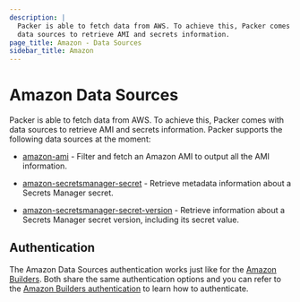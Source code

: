 ```yaml
---
description: |
  Packer is able to fetch data from AWS. To achieve this, Packer comes with
  data sources to retrieve AMI and secrets information.
page_title: Amazon - Data Sources
sidebar_title: Amazon
---
```


# Amazon Data Sources

Packer is able to fetch data from AWS. To achieve this, Packer comes with data sources to retrieve AMI and secrets information.
Packer supports the following data sources at the moment:

- [amazon-ami](/docs/datasources/amazon/ami) - Filter and fetch an Amazon AMI to output all the AMI information.

- [amazon-secretsmanager-secret](/docs/datasources/amazon/secretsmanager/secret) - Retrieve metadata information about a
Secrets Manager secret.

- [amazon-secretsmanager-secret-version](/docs/datasources/amazon/secretsmanager/secret-version) - Retrieve information
about a Secrets Manager secret version, including its secret value.


## Authentication

The Amazon Data Sources authentication works just like for the [Amazon Builders](/docs/builders/amazon). Both
share the same authentication options and you can refer to the [Amazon Builders authentication](/docs/builders/amazon#authentication)
to learn how to authenticate.
